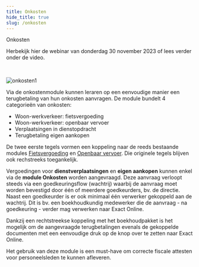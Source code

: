```yaml
---
title: Onkosten
hide_title: true 
slug: /onkosten
---
```


<ImageTitle img="onkosten2.png">Onkosten</ImageTitle>

Herbekijk hier de webinar van donderdag 30 november 2023 of lees verder onder de video. 

<Youtube url="https://www.youtube.com/embed/8IpTae6CyTs"/>
<br/>

![onkosten1](./onkosten1.PNG)

Via de onkostenmodule kunnen leraren op een eenvoudige manier een terugbetaling van hun onkosten aanvragen. De module bundelt 4 categorieën van onkosten:
- Woon-werkverkeer: fietsvergoeding
- Woon-werkverkeer: openbaar vervoer
- Verplaatsingen in dienstopdracht
- Terugbetaling eigen aankopen 

De twee eerste tegels vormen een koppeling naar de reeds bestaande modules [Fietsvergoeding](/fietsvergoeding) en [Openbaar vervoer](/openbaar_vervoer). Die originele tegels blijven ook rechstreeks toegankelijk. 

Vergoedingen voor **dienstverplaatsingen** en **eigen aankopen** kunnen enkel via de **module Onkosten** worden aangevraagd. Deze aanvraag verloopt steeds via een goedkeuringsflow (wachtrij) waarbij de aanvraag moet worden bevestigd door één of meerdere goedkeurders, bv. de directie. Naast een goedkeurder is er ook minimaal één verwerker gekoppeld aan de wachtrij. Dit is bv. een boekhoudkundig medewerker die de aanvraag - na goedkeuring - verder mag verwerken naar Exact Online.  

Dankzij een rechtstreekse koppeling met het boekhoudpakket is het mogelijk om de aangevraagde terugbetalingen evenals de gekoppelde documenten met een eenvoudige druk op de knop over te zetten naar Exact Online. 

Het gebruik van deze module is een must-have om correcte fiscale attesten voor personeelsleden te kunnen afleveren.

<DocCardList /> 

